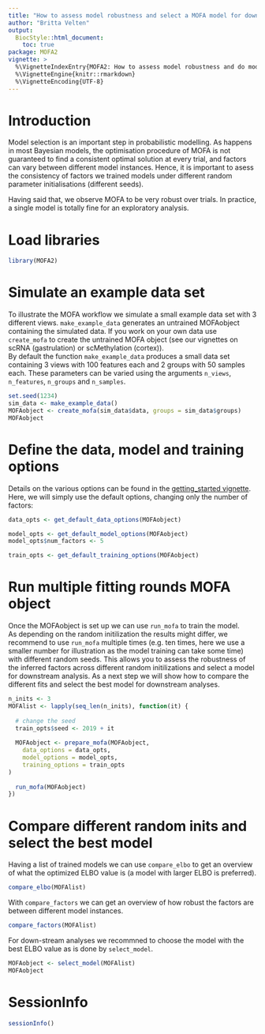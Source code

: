 ```yaml
---
title: "How to assess model robustness and select a MOFA model for downstream analysis?"
author: "Britta Velten"
output:
  BiocStyle::html_document:
    toc: true
package: MOFA2
vignette: >
  %\VignetteIndexEntry{MOFA2: How to assess model robustness and do model selection}
  %\VignetteEngine{knitr::rmarkdown}
  %\VignetteEncoding{UTF-8}
---
```


# Introduction
Model selection is an important step in probabilistic modelling. As happens in most Bayesian models, the optimisation procedure of MOFA is not guaranteed to find a consistent optimal solution at every trial, and factors can vary between different model instances. Hence, it is important to asess the consistency of factors we trained models under different random parameter initialisations (different seeds).  

Having said that, we observe MOFA to be very robust over trials. In practice, a single model is totally fine for an exploratory analysis.

# Load libraries
```r
library(MOFA2)
```

# Simulate an example data set
To illustrate the MOFA workflow we simulate a small example data set with 3 different views. `make_example_data` generates an untrained MOFAobject containing the simulated data. If you work on your own data use `create_mofa` to create the untrained MOFA object (see our vignettes on scRNA (gastrulation) or scMethylation (cortex)).  
By default the function `make_example_data` produces a small data set containing 3 views with 100 features each and 2 groups with 50 samples each. These parameters can be varied using the arguments `n_views`, `n_features`, `n_groups` and `n_samples`.
```r
set.seed(1234)
sim_data <- make_example_data()
MOFAobject <- create_mofa(sim_data$data, groups = sim_data$groups)
MOFAobject
```

# Define the data, model and training options 
Details on the various options can be found in the [getting_started vignette](XXX). Here, we will simply use the default options, changing only the number of factors:

```r
data_opts <- get_default_data_options(MOFAobject)

model_opts <- get_default_model_options(MOFAobject)
model_opts$num_factors <- 5

train_opts <- get_default_training_options(MOFAobject)
```


# Run multiple fitting rounds MOFA object 
Once the MOFAobject is set up we can use `run_mofa` to train the model.  
As depending on the random initilization the results might differ, we recommend to use `run_mofa` multiple times (e.g. ten times, here we use a smaller number for illustration as the model training can take some time) with different random seeds. This allows you to assess the robustness of the inferred factors across different random initilizations and select a model for downstream analysis. As a next step we will show how to compare the different fits and select the best model for downstream analyses.
```r
n_inits <- 3
MOFAlist <- lapply(seq_len(n_inits), function(it) {
  
  # change the seed
  train_opts$seed <- 2019 + it
  
  MOFAobject <- prepare_mofa(MOFAobject, 
    data_options = data_opts,
    model_options = model_opts,
    training_options = train_opts
)
  
  run_mofa(MOFAobject)
})
```


# Compare different random inits and select the best model
Having a list of trained models we can use `compare_elbo` to get an overview of what the optimized ELBO value is (a model with larger ELBO is preferred).

```r
compare_elbo(MOFAlist)
```

With `compare_factors` we can get an overview of how robust the factors are between different model instances.
```r
compare_factors(MOFAlist)
```

For down-stream analyses we recommned to choose the model with the best ELBO value as is done by `select_model`.
```r
MOFAobject <- select_model(MOFAlist)
MOFAobject
```


# SessionInfo
```r
sessionInfo()
```
